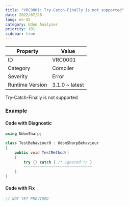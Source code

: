 ```yaml
---
title: "VRC0001: Try-Catch-Finally is not supported"
date: 2022/07/26
lang: en-US
category: Udon Analyzer
priority: 101
sidebar: true
---
```


| Property        | Value          |
| --------------- | -------------- |
| ID              | VRC0001        |
| Category        | Compiler       |
| Severity        | Error          |
| Runtime Version | 3.1.0 ~ latest |

Try\-Catch\-Finally is not supported

### Example

#### Code with Diagnostic

```csharp
using UdonSharp;

class TestBehaviour0 : UdonSharpBehaviour
{
    public void TestMethod()
    {
        try {} catch { /* ignored */ }
        ~~~~~~~~~~~~~~~~~~~~~~~~~~~~~~
    }
}
```

#### Code with Fix

```csharp
// NOT YET PROVIDED
```
